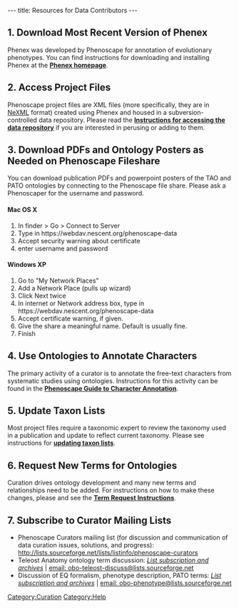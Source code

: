 ---
title: Resources for Data Contributors
---

==1. Download Most Recent Version of Phenex==

Phenex was developed by Phenoscape for annotation of evolutionary phenotypes.  You can find instructions for downloading and installing Phenex at the [[Phenex|'''Phenex homepage''']].

==2. Access Project Files==

Phenoscape project files are XML files (more specifically, they are in [http://nexml.org NeXML] format) created using Phenex and housed in a subversion-controlled data repository.  Please read the [[Data Repository Access Instructions|'''Instructions for accessing the data repository''']] if you are interested in perusing or adding to them.

==3. Download PDFs and Ontology Posters as Needed on Phenoscape Fileshare ==
You can download publication PDFs and powerpoint posters of the TAO and PATO ontologies by connecting to the Phenoscape file share. Please ask a Phenoscaper for the username and password.

====Mac OS X====
# In finder > Go > Connect to Server
# Type in <nowiki>https://webdav.nescent.org/phenoscape-data</nowiki>
# Accept security warning about certificate
# enter username and password

====Windows XP====
# Go to "My Network Places"
# Add a Network Place (pulls up wizard)
# Click Next twice
# In internet or Network address box, type in <nowiki>https://webdav.nescent.org/phenoscape-data</nowiki>
# Accept certificate warning, if given.
# Give the share a meaningful name. Default is usually fine.
# Finish

==4. Use Ontologies to Annotate Characters ==

The primary activity of a curator is to annotate the free-text characters from systematic studies using ontologies.  Instructions for this activity can be found in the [[Guide to Character Annotation | '''Phenoscape Guide to Character Annotation''']].

==5. Update Taxon Lists==

Most project files require a taxonomic expert to review the taxonomy used in a publication and update to reflect current taxonomy. Please see instructions for [[Update Taxon Lists| '''updating taxon lists''']].

==6. Request New Terms for Ontologies==

Curation drives ontology development and many new terms and relationships need to be added. For instructions on how to make these changes, please and see the [[Term_Requests | '''Term Request Instructions''']].

==7. Subscribe to Curator Mailing Lists ==
* Phenoscape Curators mailing list (for discussion and communication of data curation issues, solutions, and progress):  http://lists.sourceforge.net/lists/listinfo/phenoscape-curators
* Teleost Anatomy ontology term discussion: ''[https://lists.sourceforge.net/lists/listinfo/obo-teleost-discuss List subscription and archives]'' | [mailto:obo-teleost-discuss%40lists%2e.sourceforge%2enet email: obo-teleost-discuss&#64;lists&#46;sourceforge&#46;net]
* Discussion of EQ formalism, phenotype description, PATO terms:  ''[https://lists.sourceforge.net/mailman/listinfo/obo-phenotype List subscription and archives]'' | [mailto:obo-phenotype%40lists%2e.sourceforge%2enet email: obo-phenotype@lists&#46;sourceforge&#46;net]

[[Category:Curation]]
[[Category:Help]]
